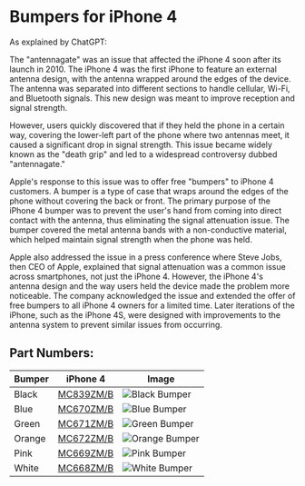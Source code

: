 
# Bumpers for iPhone 4

As explained by ChatGPT:

The "antennagate" was an issue that affected the iPhone 4 soon after its launch in 2010. The iPhone 4 was the first iPhone to feature an external antenna design, with the antenna wrapped around the edges of the device. The antenna was separated into different sections to handle cellular, Wi-Fi, and Bluetooth signals. This new design was meant to improve reception and signal strength.

However, users quickly discovered that if they held the phone in a certain way, covering the lower-left part of the phone where two antennas meet, it caused a significant drop in signal strength. This issue became widely known as the "death grip" and led to a widespread controversy dubbed "antennagate."

Apple's response to this issue was to offer free "bumpers" to iPhone 4 customers. A bumper is a type of case that wraps around the edges of the phone without covering the back or front. The primary purpose of the iPhone 4 bumper was to prevent the user's hand from coming into direct contact with the antenna, thus eliminating the signal attenuation issue. The bumper covered the metal antenna bands with a non-conductive material, which helped maintain signal strength when the phone was held.

Apple also addressed the issue in a press conference where Steve Jobs, then CEO of Apple, explained that signal attenuation was a common issue across smartphones, not just the iPhone 4. However, the iPhone 4's antenna design and the way users held the device made the problem more noticeable. The company acknowledged the issue and extended the offer of free bumpers to all iPhone 4 owners for a limited time. Later iterations of the iPhone, such as the iPhone 4S, were designed with improvements to the antenna system to prevent similar issues from occurring.

## Part Numbers:

| Bumper | iPhone 4 | Image |
| --- | --- | --- |
| Black | [MC839ZM/B](/iphone_4/MC839) | ![Black Bumper](/everyphone/MC839.png) |
| Blue | [MC670ZM/B](/iphone_4/MC670) | ![Blue Bumper](/everyphone/MC670.png) |
| Green | [MC671ZM/B](/iphone_4/MC671) | ![Green Bumper](/everyphone/MC671.png) |
| Orange | [MC672ZM/B](/iphone_4/MC672) | ![Orange Bumper](/everyphone/MC672.png) |
| Pink | [MC669ZM/B](/iphone_4/MC669) | ![Pink Bumper](/everyphone/MC669.png) |
| White | [MC668ZM/B](/iphone_4/MC668) | ![White Bumper](/everyphone/MC668.png) |
